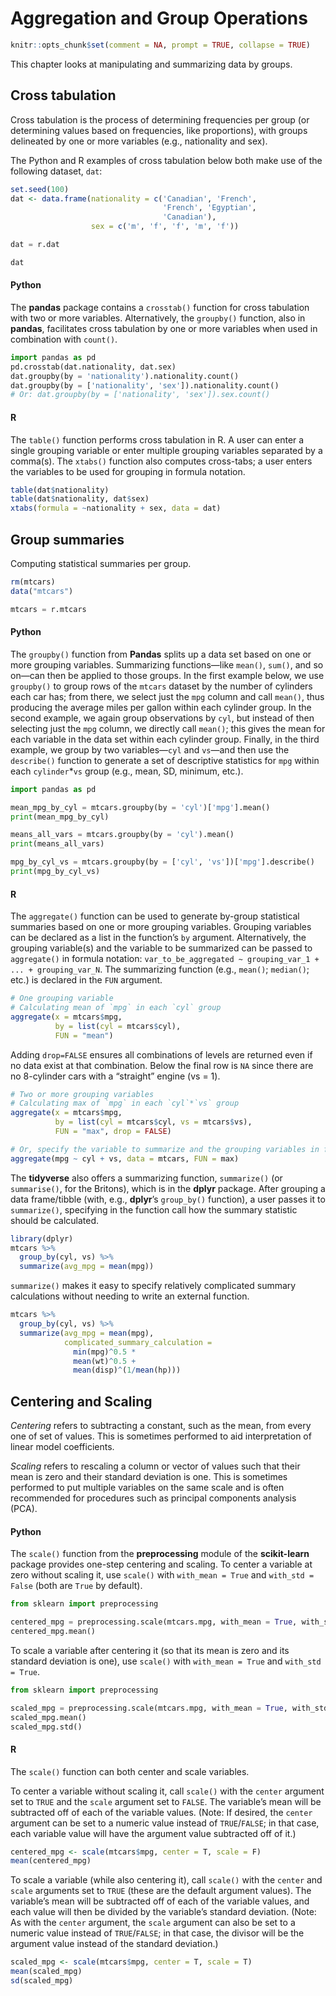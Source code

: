 # Aggregation and Group Operations

```r
knitr::opts_chunk$set(comment = NA, prompt = TRUE, collapse = TRUE)
```

This chapter looks at manipulating and summarizing data by groups.

## Cross tabulation

Cross tabulation is the process of determining frequencies per group (or determining values based on frequencies, like proportions), with groups delineated by one or more variables (e.g., nationality and sex).

The Python and R examples of cross tabulation below both make use of the following dataset, `dat`:

```r
set.seed(100)
dat <- data.frame(nationality = c('Canadian', 'French', 
                                  'French', 'Egyptian', 
                                  'Canadian'),
                  sex = c('m', 'f', 'f', 'm', 'f'))
```
```python
dat = r.dat
```
```r
dat
```

#### Python {-}

The **pandas** package contains a `crosstab()` function for cross tabulation with two or more variables. Alternatively, the `groupby()` function, also in **pandas**, facilitates cross tabulation by one or more variables when used in combination with `count()`.

```python
import pandas as pd
pd.crosstab(dat.nationality, dat.sex)
dat.groupby(by = 'nationality').nationality.count()
dat.groupby(by = ['nationality', 'sex']).nationality.count()
# Or: dat.groupby(by = ['nationality', 'sex']).sex.count()
```

#### R {-}

The `table()` function performs cross tabulation in R. A user can enter a single grouping variable or enter multiple grouping variables separated by a comma(s). The `xtabs()` function also computes cross-tabs; a user enters the variables to be used for grouping in formula notation.

```r
table(dat$nationality)
table(dat$nationality, dat$sex)
xtabs(formula = ~nationality + sex, data = dat)
```

## Group summaries

Computing statistical summaries per group.
```r
rm(mtcars)
data("mtcars")
```
```python
mtcars = r.mtcars
```

#### Python {-}

The `groupby()` function from **Pandas** splits up a data set based on one or more grouping variables. Summarizing functions---like `mean()`, `sum()`, and so on---can then be applied to those groups. In the first example below, we use `groupby()` to group rows of the `mtcars` dataset by the number of cylinders each car has; from there, we select just the `mpg` column and call `mean()`, thus producing the average miles per gallon within each cylinder group. In the second example, we again group observations by `cyl`, but instead of then selecting just the `mpg` column, we directly call `mean()`; this gives the mean for each variable in the data set within each cylinder group. Finally, in the third example, we group by two variables---`cyl` and `vs`---and then use the `describe()` function to generate a set of descriptive statistics for `mpg` within each `cylinder`*`vs` group (e.g., mean, SD, minimum, etc.).

```python
import pandas as pd

mean_mpg_by_cyl = mtcars.groupby(by = 'cyl')['mpg'].mean()
print(mean_mpg_by_cyl)

means_all_vars = mtcars.groupby(by = 'cyl').mean()
print(means_all_vars)

mpg_by_cyl_vs = mtcars.groupby(by = ['cyl', 'vs'])['mpg'].describe()
print(mpg_by_cyl_vs)
```

#### R {-}

The `aggregate()` function can be used to generate by-group statistical summaries based on one or more grouping variables. Grouping variables can be declared as a list in the function's `by` argument. Alternatively, the grouping variable(s) and the variable to be summarized can be passed to `aggregate()` in formula notation: `var_to_be_aggregated ~ grouping_var_1 + ... + grouping_var_N`. The summarizing function (e.g., `mean()`; `median()`; etc.) is declared in the `FUN` argument.

```r
# One grouping variable
# Calculating mean of `mpg` in each `cyl` group
aggregate(x = mtcars$mpg, 
          by = list(cyl = mtcars$cyl), 
          FUN = "mean") 
```

Adding `drop=FALSE` ensures all combinations of levels are returned even if no data exist at that combination. Below the final row is `NA` since there are no 8-cylinder cars with a "straight" engine (vs = 1).

```r
# Two or more grouping variables
# Calculating max of `mpg` in each `cyl`*`vs` group
aggregate(x = mtcars$mpg, 
          by = list(cyl = mtcars$cyl, vs = mtcars$vs), 
          FUN = "max", drop = FALSE) 
```

```r
# Or, specify the variable to summarize and the grouping variables in formula notation
aggregate(mpg ~ cyl + vs, data = mtcars, FUN = max)
```

The **tidyverse** also offers a summarizing function, `summarize()` (or `summarise()`, for the Britons), which is in the **dplyr** package. After grouping a data frame/tibble (with, e.g., **dplyr**'s `group_by()` function), a user passes it to `summarize()`, specifying in the function call how the summary statistic should be calculated.

```r
library(dplyr)
mtcars %>% 
  group_by(cyl, vs) %>% 
  summarize(avg_mpg = mean(mpg))
```

`summarize()` makes it easy to specify relatively complicated summary calculations without needing to write an external function.

```r
mtcars %>% 
  group_by(cyl, vs) %>% 
  summarize(avg_mpg = mean(mpg),
            complicated_summary_calculation = 
              min(mpg)^0.5 * 
              mean(wt)^0.5 + 
              mean(disp)^(1/mean(hp)))
```

## Centering and Scaling

_Centering_ refers to subtracting a constant, such as the mean, from every one of set of values. This is sometimes performed to aid interpretation of linear model coefficients.

_Scaling_ refers to rescaling a column or vector of values such that their mean is zero and their standard deviation is one. This is sometimes performed to put multiple variables on the same scale and is often recommended for procedures such as principal components analysis (PCA).

#### Python {-}

The `scale()` function from the **preprocessing** module of the **scikit-learn** package provides one-step centering and scaling. To center a variable at zero without scaling it, use `scale()` with `with_mean = True` and `with_std = False` (both are `True` by default).

```python
from sklearn import preprocessing

centered_mpg = preprocessing.scale(mtcars.mpg, with_mean = True, with_std = False)
centered_mpg.mean()
```

To scale a variable after centering it (so that its mean is zero and its standard deviation is one), use `scale()` with `with_mean = True` and `with_std = True`.

```python
from sklearn import preprocessing

scaled_mpg = preprocessing.scale(mtcars.mpg, with_mean = True, with_std = True)
scaled_mpg.mean()
scaled_mpg.std()
```

#### R {-}

The `scale()` function can both center and scale variables.

To center a variable without scaling it, call `scale()` with the `center` argument set to `TRUE` and the `scale` argument set to `FALSE`. The variable's mean will be subtracted off of each of the variable values. (Note: If desired, the `center` argument can be set to a numeric value instead of `TRUE`/`FALSE`; in that case, each variable value will have the argument value subtracted off of it.)

```r
centered_mpg <- scale(mtcars$mpg, center = T, scale = F)
mean(centered_mpg)
```

To scale a variable (while also centering it), call `scale()` with the `center` and `scale` arguments set to `TRUE` (these are the default argument values). The variable's mean will be subtracted off of each of the variable values, and each value will then be divided by the variable's standard deviation. (Note: As with the `center` argument, the `scale` argument can also be set to a numeric value instead of `TRUE`/`FALSE`; in that case, the divisor will be the argument value instead of the standard deviation.)

```r
scaled_mpg <- scale(mtcars$mpg, center = T, scale = T)
mean(scaled_mpg)
sd(scaled_mpg)
```
